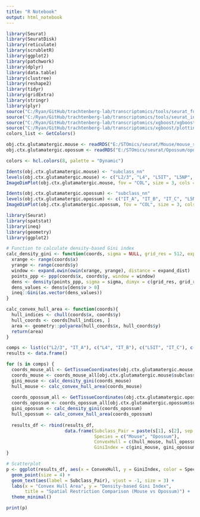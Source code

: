 ```yaml
---
title: "R Notebook"
output: html_notebook
---
```



```r

library(Seurat)
library(SeuratDisk)
library(reticulate)
library(scrubletR)
library(ggplot2)
library(patchwork)
library(dplyr)
library(data.table)
library(clustree)
library(reshape2)
library(tidyr)
library(gridExtra)
library(stringr)
library(plyr)
source("C:/Ryan/GitHub/trachtenberg-lab/transcriptomics/tools/seurat_functions.R")
source("C:/Ryan/GitHub/trachtenberg-lab/transcriptomics/tools/seurat_integration_functions.R")
source("C:/Ryan/GitHub/trachtenberg-lab/transcriptomics/xgboost/xgboost_train.R")
source("C:/Ryan/GitHub/trachtenberg-lab/transcriptomics/xgboost/plottingFxns.R")
colors_list <- GetColors()

obj.ctx.glutamatergic.mouse <- readRDS("E:/STOmics/seurat/Mouse/mouse_stereoseq_ctx_glutamatergic_COLs_EXT_integrated.rds")
obj.ctx.glutamatergic.opossum <- readRDS("E:/STOmics/seurat/Opossum/opossum_stereoseq_ctx_glutamatergic_COLs_EXT_integrated.rds")

```


```r

colors <- hcl.colors(8, palette = "Dynamic")

```


```r

Idents(obj.ctx.glutamatergic.mouse) <- "subclass_nn"
levels(obj.ctx.glutamatergic.mouse) <- c("L2/3", "L4", "L5IT", "L5NP", "L5PT", "L6IT", "L6CT", "L6b")
ImageDimPlot(obj.ctx.glutamatergic.mouse, fov = "COL", size = 3, cols = colors, axes = TRUE)

```


```r

Idents(obj.ctx.glutamatergic.opossum) <- "subclass_nn"
levels(obj.ctx.glutamatergic.opossum) <- c("IT_A", "IT_B", "IT_C", "L5NP", "L5PT", "IT_D", "L6CT", "L6b")
ImageDimPlot(obj.ctx.glutamatergic.opossum, fov = "COL", size = 3, cols = colors, axes = TRUE)

```


```r

library(Seurat)
library(spatstat)
library(ineq)
library(geometry)
library(ggplot2)

# Function to calculate density-based Gini index
calc_density_gini <- function(coords, sigma = NULL, grid_res = 512, expand_dist = 0.1){
  xrange <- range(coords$x)
  yrange <- range(coords$y)
  window <- expand.owin(owin(xrange, yrange), distance = expand_dist)
  points_ppp <- ppp(coords$x, coords$y, window = window)
  dens <- density(points_ppp, sigma = sigma, dimyx = c(grid_res, grid_res))
  dens_values <- dens$v[dens$v > 0]
  ineq::Gini(as.vector(dens_values))
}

calc_convex_hull_area <- function(coords){
  hull_indices <- chull(coords$x, coords$y)
  hull_coords <- coords[hull_indices, ]
  area <- geometry::polyarea(hull_coords$x, hull_coords$y)
  return(area)
}

comps <- list(c("L2/3", "IT_A"), c("L4", "IT_B"), c("L5IT", "IT_C"), c("L6IT", "IT_D"))
results <- data.frame()

for (s in comps) {
  coords_mouse_all <- GetTissueCoordinates(obj.ctx.glutamatergic.mouse, image = "COL")
  coords_mouse <- coords_mouse_all[obj.ctx.glutamatergic.mouse$subclass_nn == s[1],]
  gini_mouse <- calc_density_gini(coords_mouse)
  hull_mouse <- calc_convex_hull_area(coords_mouse)
  
  coords_opossum_all <- GetTissueCoordinates(obj.ctx.glutamatergic.opossum, image = "COL")
  coords_opossum <- coords_opossum_all[obj.ctx.glutamatergic.opossum$subclass_nn == s[2],]
  gini_opossum <- calc_density_gini(coords_opossum)
  hull_opossum <- calc_convex_hull_area(coords_opossum)
  
  results_df <- rbind(results_df, 
                      data.frame(Subclass_Pair = paste(s[1], s[2], sep = " vs "),
                                 Species = c("Mouse", "Opossum"),
                                 ConvexHull = c(hull_mouse, hull_opossum),
                                 GiniIndex = c(gini_mouse, gini_opossum)))
}

# Scatterplot
p <- ggplot(results_df, aes(x = ConvexHull, y = GiniIndex, color = Species)) +
  geom_point(size = 4) +
  geom_text(aes(label = Subclass_Pair), vjust = -1, size = 3) +
  labs(x = "Convex Hull Area", y = "Density-based Gini Index", 
       title = "Spatial Restriction Comparison (Mouse vs Opossum)") +
  theme_minimal()

print(p)

```





























